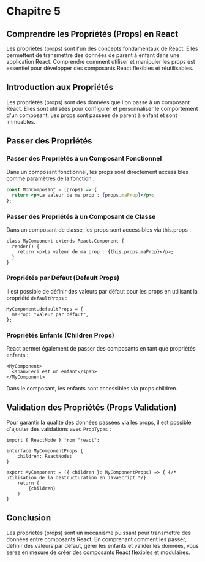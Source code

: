 # Chapitre 5

## Comprendre les Propriétés (Props) en React

Les propriétés (props) sont l'un des concepts fondamentaux de React. Elles permettent de transmettre des données de parent à enfant dans une application React. Comprendre comment utiliser et manipuler les props est essentiel pour développer des composants React flexibles et réutilisables.

## Introduction aux Propriétés

Les propriétés (props) sont des données que l'on passe à un composant React. Elles sont utilisées pour configurer et personnaliser le comportement d'un composant. Les props sont passées de parent à enfant et sont immuables.

## Passer des Propriétés

### Passer des Propriétés à un Composant Fonctionnel

Dans un composant fonctionnel, les props sont directement accessibles comme paramètres de la fonction :

```jsx
const MonComposant = (props) => {
  return <p>La valeur de ma prop : {props.maProp}</p>;
};
```

### Passer des Propriétés à un Composant de Classe

Dans un composant de classe, les props sont accessibles via this.props :

```tsx
class MyComponent extends React.Component {
  render() {
    return <p>La valeur de ma prop : {this.props.maProp}</p>;
  }
}
```

### Propriétés par Défaut (Default Props)

Il est possible de définir des valeurs par défaut pour les props en utilisant la propriété `defaultProps` :

```tsx
MyComponent.defaultProps = {
  maProp: "Valeur par défaut",
};
```

### Propriétés Enfants (Children Props)

React permet également de passer des composants en tant que propriétés enfants :

```tsx
<MyComponent>
  <span>Ceci est un enfant</span>
</MyComponent>
```

Dans le composant, les enfants sont accessibles via props.children.

## Validation des Propriétés (Props Validation)

Pour garantir la qualité des données passées via les props, il est possible d'ajouter des validations avec `PropTypes` :

```tsx
import { ReactNode } from "react";

interface MyComponentProps {
    children: ReactNode;
}

export MyComponent = ({ children }: MyComponentProps) => { {/* utilisation de la destructuration en JavaScript */}
    return (
        {children}
    )
}
```

## Conclusion

Les propriétés (props) sont un mécanisme puissant pour transmettre des données entre composants React.
En comprenant comment les passer, définir des valeurs par défaut, gérer les enfants et valider les données, vous serez en mesure de créer des composants React flexibles et modulaires.
